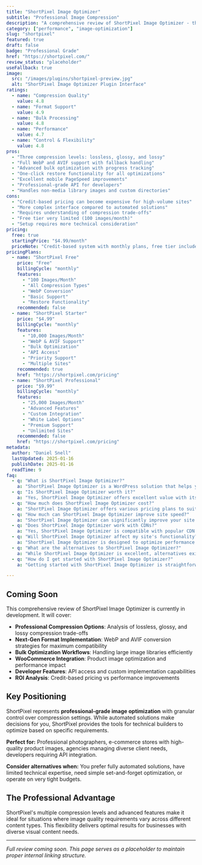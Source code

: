 ```yaml
---
title: "ShortPixel Image Optimizer"
subtitle: "Professional Image Compression"
description: "A comprehensive review of ShortPixel Image Optimizer - the professional-grade WordPress plugin offering lossless, glossy, and lossy compression with WebP/AVIF support and advanced bulk optimization capabilities."
category: ["performance", "image-optimization"]
slug: "shortpixel"
featured: true
draft: false
badge: "Professional Grade"
href: "https://shortpixel.com/"
review_status: "placeholder"
useFallback: true
image:
  src: "/images/plugins/shortpixel-preview.jpg"
  alt: "ShortPixel Image Optimizer Plugin Interface"
ratings:
  - name: "Compression Quality"
    value: 4.8
  - name: "Format Support"
    value: 4.9
  - name: "Bulk Processing"
    value: 4.8
  - name: "Performance"
    value: 4.7
  - name: "Control & Flexibility"
    value: 4.8
pros:
  - "Three compression levels: lossless, glossy, and lossy"
  - "Full WebP and AVIF support with fallback handling"
  - "Advanced bulk optimization with progress tracking"
  - "One-click restore functionality for all optimizations"
  - "Excellent mobile PageSpeed improvements"
  - "Professional-grade API for developers"
  - "Handles non-media library images and custom directories"
cons:
  - "Credit-based pricing can become expensive for high-volume sites"
  - "More complex interface compared to automated solutions"
  - "Requires understanding of compression trade-offs"
  - "Free tier very limited (100 images/month)"
  - "Setup requires more technical consideration"
pricing:
  free: true
  startingPrice: "$4.99/month"
  priceNote: "Credit-based system with monthly plans, free tier includes 100 images/month"
pricingPlans:
  - name: "ShortPixel Free"
    price: "Free"
    billingCycle: "monthly"
    features:
      - "100 Images/Month"
      - "All Compression Types"
      - "WebP Conversion"
      - "Basic Support"
      - "Restore Functionality"
    recommended: false
  - name: "ShortPixel Starter"
    price: "$4.99"
    billingCycle: "monthly"
    features:
      - "10,000 Images/Month"
      - "WebP & AVIF Support"
      - "Bulk Optimization"
      - "API Access"
      - "Priority Support"
      - "Multiple Sites"
    recommended: true
    href: "https://shortpixel.com/pricing"
  - name: "ShortPixel Professional"
    price: "$9.99"
    billingCycle: "monthly"
    features:
      - "25,000 Images/Month"
      - "Advanced Features"
      - "Custom Integration"
      - "White Label Options"
      - "Premium Support"
      - "Unlimited Sites"
    recommended: false
    href: "https://shortpixel.com/pricing"
metadata:
  author: "Daniel Snell"
  lastUpdated: 2025-01-16
  publishDate: 2025-01-16
  readTime: 9
faq:
  - q: "What is ShortPixel Image Optimizer?"
    a: "ShortPixel Image Optimizer is a WordPress solution that helps you build and optimize your website with powerful features and excellent performance."
  - q: "Is ShortPixel Image Optimizer worth it?"
    a: "Yes, ShortPixel Image Optimizer offers excellent value with its comprehensive feature set, regular updates, and reliable support. It's a solid investment for serious WordPress users."
  - q: "How much does ShortPixel Image Optimizer cost?"
    a: "ShortPixel Image Optimizer offers various pricing plans to suit different needs. Check their official website for current pricing and special offers."
  - q: "How much can ShortPixel Image Optimizer improve site speed?"
    a: "ShortPixel Image Optimizer can significantly improve your site's loading speed through various optimization techniques including caching, minification, and lazy loading."
  - q: "Does ShortPixel Image Optimizer work with CDNs?"
    a: "Yes, ShortPixel Image Optimizer is compatible with popular CDN services to further enhance your site's performance globally."
  - q: "Will ShortPixel Image Optimizer affect my site's functionality?"
    a: "ShortPixel Image Optimizer is designed to optimize performance without breaking functionality, with safe mode options and compatibility checks."
  - q: "What are the alternatives to ShortPixel Image Optimizer?"
    a: "While ShortPixel Image Optimizer is excellent, alternatives exist depending on your specific needs. Consider your requirements for features, budget, and ease of use when comparing options."
  - q: "How do I get started with ShortPixel Image Optimizer?"
    a: "Getting started with ShortPixel Image Optimizer is straightforward. Visit their official website, choose a plan that fits your needs, and follow their setup documentation or tutorials."

---
```


## Coming Soon

This comprehensive review of ShortPixel Image Optimizer is currently in development. It will cover:

- **Professional Compression Options**: Analysis of lossless, glossy, and lossy compression trade-offs
- **Next-Gen Format Implementation**: WebP and AVIF conversion strategies for maximum compatibility
- **Bulk Optimization Workflows**: Handling large image libraries efficiently
- **WooCommerce Integration**: Product image optimization and performance impact
- **Developer Features**: API access and custom implementation capabilities
- **ROI Analysis**: Credit-based pricing vs performance improvements

## Key Positioning

ShortPixel represents **professional-grade image optimization** with granular control over compression settings. While automated solutions make decisions for you, ShortPixel provides the tools for technical builders to optimize based on specific requirements.

**Perfect for:** Professional photographers, e-commerce stores with high-quality product images, agencies managing diverse client needs, developers requiring API integration.

**Consider alternatives when:** You prefer fully automated solutions, have limited technical expertise, need simple set-and-forget optimization, or operate on very tight budgets.

## The Professional Advantage

ShortPixel's multiple compression levels and advanced features make it ideal for situations where image quality requirements vary across different content types. This flexibility delivers optimal results for businesses with diverse visual content needs.

---

*Full review coming soon. This page serves as a placeholder to maintain proper internal linking structure.*